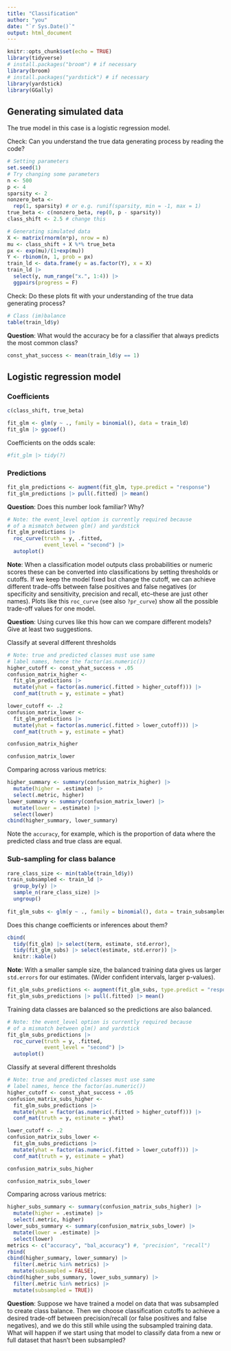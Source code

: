 ```yaml
---
title: "Classification"
author: "you"
date: "`r Sys.Date()`"
output: html_document
---
```


```r
knitr::opts_chunk$set(echo = TRUE)
library(tidyverse)
# install.packages("broom") # if necessary
library(broom)
# install.packages("yardstick") # if necessary
library(yardstick)
library(GGally)
```

## Generating simulated data

The true model in this case is a logistic regression model.

Check: Can you understand the true data generating process by reading the code?

```r
# Setting parameters
set.seed(1)
# Try changing some parameters
n <- 500
p <- 4
sparsity <- 2
nonzero_beta <- 
  rep(1, sparsity) # or e.g. runif(sparsity, min = -1, max = 1)
true_beta <- c(nonzero_beta, rep(0, p - sparsity))
class_shift <- 2.5 # change this
```

```r
# Generating simulated data
X <- matrix(rnorm(n*p), nrow = n)
mu <- class_shift + X %*% true_beta
px <- exp(mu)/(1+exp(mu))
Y <- rbinom(n, 1, prob = px)
train_ld <- data.frame(y = as.factor(Y), x = X)
train_ld |>
  select(y, num_range("x.", 1:4)) |>
  ggpairs(progress = F)
```
 
Check: Do these plots fit with your understanding of the true data generating process?

```r
# Class (im)balance
table(train_ld$y)
```

**Question**: What would the accuracy be for a classifier that always predicts the most common class?

```r
const_yhat_success <- mean(train_ld$y == 1)
```


## Logistic regression model

### Coefficients

```r
c(class_shift, true_beta)
```


```r
fit_glm <- glm(y ~ ., family = binomial(), data = train_ld)
fit_glm |> ggcoef()
```

Coefficients on the odds scale:

```r
#fit_glm |> tidy(?)
```

### Predictions

```r
fit_glm_predictions <- augment(fit_glm, type.predict = "response")
fit_glm_predictions |> pull(.fitted) |> mean()
```

**Question**: Does this number look familiar? Why?


```r
# Note: the event_level option is currently required because
# of a mismatch between glm() and yardstick
fit_glm_predictions |>
  roc_curve(truth = y, .fitted,
            event_level = "second") |>
  autoplot()
```


**Note**: When a classification model outputs class probabilities or numeric scores these can be converted into classifications by setting thresholds or cutoffs. If we keep the model fixed but change the cutoff, we can achieve different trade-offs between false positives and false negatives (or specificity and sensitivity, precision and recall, etc--these are just other names). Plots like this `roc_curve` (see also `?pr_curve`) show all the possible trade-off values for one model.

**Question**: Using curves like this how can we compare different models? Give at least two suggestions.


Classify at several different thresholds

```r
# Note: true and predicted classes must use same
# label names, hence the factor(as.numeric()) 
higher_cutoff <- const_yhat_success + .05
confusion_matrix_higher <-
  fit_glm_predictions |>
  mutate(yhat = factor(as.numeric(.fitted > higher_cutoff))) |>
  conf_mat(truth = y, estimate = yhat)
```


```r
lower_cutoff <- .2
confusion_matrix_lower <-
  fit_glm_predictions |>
  mutate(yhat = factor(as.numeric(.fitted > lower_cutoff))) |>
  conf_mat(truth = y, estimate = yhat)
```

```r
confusion_matrix_higher
```

```r
confusion_matrix_lower
```

Comparing across various metrics:

```r
higher_summary <- summary(confusion_matrix_higher) |>
  mutate(higher = .estimate) |>
  select(.metric, higher)
lower_summary <- summary(confusion_matrix_lower) |>
  mutate(lower = .estimate) |>
  select(lower)
cbind(higher_summary, lower_summary) 
```

Note the `accuracy`, for example, which is the proportion of data where the predicted class and true class are equal.

### Sub-sampling for class balance

```r
rare_class_size <- min(table(train_ld$y))
train_subsampled <- train_ld |>
  group_by(y) |>
  sample_n(rare_class_size) |>
  ungroup()
  
fit_glm_subs <- glm(y ~ ., family = binomial(), data = train_subsampled)
```

Does this change coefficients or inferences about them?

```r
cbind(
  tidy(fit_glm) |> select(term, estimate, std.error),
  tidy(fit_glm_subs) |> select(estimate, std.error)) |>
  knitr::kable()
```

**Note**: With a smaller sample size, the balanced training data gives us larger `std.errors` for our estimates. (Wider confident intervals, larger p-values).

```r
fit_glm_subs_predictions <- augment(fit_glm_subs, type.predict = "response")
fit_glm_subs_predictions |> pull(.fitted) |> mean()
```

Training data classes are balanced so the predictions are also balanced.

```r
# Note: the event_level option is currently required because
# of a mismatch between glm() and yardstick
fit_glm_subs_predictions |>
  roc_curve(truth = y, .fitted,
            event_level = "second") |>
  autoplot()
```

Classify at several different thresholds

```r
# Note: true and predicted classes must use same
# label names, hence the factor(as.numeric()) 
higher_cutoff <- const_yhat_success + .05
confusion_matrix_subs_higher <-
  fit_glm_subs_predictions |>
  mutate(yhat = factor(as.numeric(.fitted > higher_cutoff))) |>
  conf_mat(truth = y, estimate = yhat)
```


```r
lower_cutoff <- .2
confusion_matrix_subs_lower <-
  fit_glm_subs_predictions |>
  mutate(yhat = factor(as.numeric(.fitted > lower_cutoff))) |>
  conf_mat(truth = y, estimate = yhat)
```

```r
confusion_matrix_subs_higher
```

```r
confusion_matrix_subs_lower
```

Comparing across various metrics:

```r
higher_subs_summary <- summary(confusion_matrix_subs_higher) |>
  mutate(higher = .estimate) |>
  select(.metric, higher)
lower_subs_summary <- summary(confusion_matrix_subs_lower) |>
  mutate(lower = .estimate) |>
  select(lower)
metrics <- c("accuracy", "bal_accuracy") #, "precision", "recall")
rbind(
cbind(higher_summary, lower_summary) |>
  filter(.metric %in% metrics) |>
  mutate(subsampled = FALSE),
cbind(higher_subs_summary, lower_subs_summary) |>
  filter(.metric %in% metrics) |>
  mutate(subsampled = TRUE)) 
```

**Question**: Suppose we have trained a model on data that was subsampled to create class balance. Then we choose classification cutoffs to achieve a desired trade-off between precision/recall (or false positives and false negatives), and we do this still while using the subsampled training data. What will happen if we start using that model to classify data from a new or full dataset that hasn't been subsampled?
